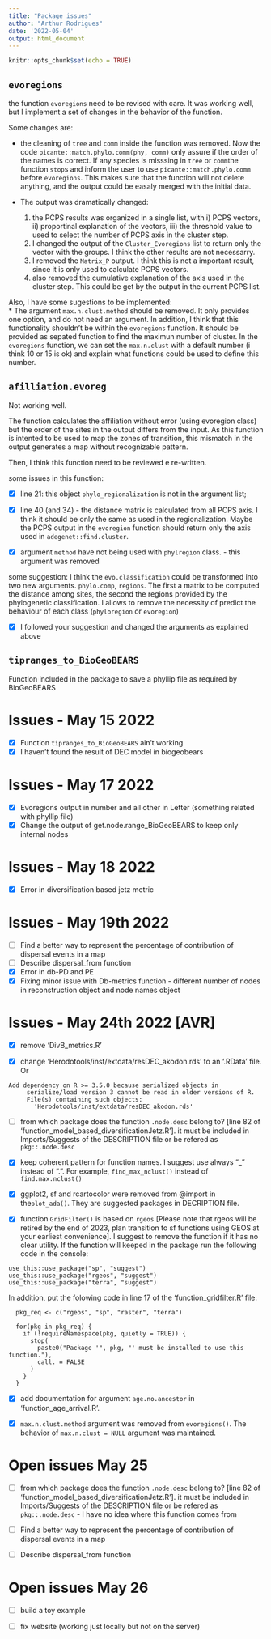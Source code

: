 ```yaml
---
title: "Package issues"
author: "Arthur Rodrigues"
date: '2022-05-04'
output: html_document
---
```


```r
knitr::opts_chunk$set(echo = TRUE)
```

## `evoregions`

the function `evoregions` need to be revised with care. It was working well, but I implement a set of changes in the behavior of the function.

Some changes are:

-   the cleaning of `tree` and `comm` inside the function was removed. Now the code `picante::match.phylo.comm(phy, comm)` only assure if the order of the names is correct. If any species is misssing in `tree` or `comm`the function `stop`s and inform the user to use `picante::match.phylo.comm` before `evoregions`. This makes sure that the function will not delete anything, and the output could be easaly merged with the initial data.

-   The output was dramatically changed:

    1)  the PCPS results was organized in a single list, with i) PCPS vectors, ii) proportinal explanation of the vectors, iii) the threshold value to used to select the number of PCPS axis in the cluster step.
    2)  I changed the output of the `Cluster_Evoregions` list to return only the vector with the groups. I think the other results are not necessarry.
    3)  I removed the `Matrix_P` output. I think this is not a important result, since it is only used to calculate PCPS vectors.
    4)  also removed the cumulative explanation of the axis used in the cluster step. This could be get by the output in the current PCPS list.

Also, I have some sugestions to be implemented:\
\* The argument `max.n.clust.method` should be removed. It only provides one option, and do not need an argument. In addition, I think that this functionality shouldn't be within the `evoregions` function. It should be provided as sepated function to find the maximun number of cluster. In the `evoregions` function, we can set the `max.n.clust` with a default number (i think 10 or 15 is ok) and explain what functions could be used to define this number.

## `afilliation.evoreg`

Not working well.

The function calculates the affiliation without error (using evoregion class) but the order of the sites in the output differs from the input. As this function is intented to be used to map the zones of transition, this mismatch in the output generates a map without recognizable pattern.

Then, I think this function need to be reviewed e re-written.

some issues in this function:  

- [x] line 21: this object `phylo_regionalization` is not in the argument list;

- [x] line 40 (and 34) - the distance matrix is calculated from all PCPS axis. I think it should be only the same as used in the regionalization. Maybe the PCPS output in the `evoregion` function should return only the axis used in `adegenet::find.cluster`. 

- [x] argument `method` have not being used with `phylregion` class. - this argument was removed

some suggestion:
I think the `evo.classification` could be transformed into two new arguments. `phylo.comp`, `regions`. The first a matrix to be computed the distance among sites, the second the regions provided by the phylogenetic classification. 
I allows to remove the necessity of predict the behaviour of each class (`phyloregion` or `evoregion`)

- [x] I followed your suggestion and changed the arguments as explained above

## `tipranges_to_BioGeoBEARS`

Function included in the package to save a phyllip file as required by BioGeoBEARS

# Issues - May 15 2022

- [x] Function `tipranges_to_BioGeoBEARS` ain't working
- [x] I haven't found the result of DEC model in biogeobears

# Issues - May 17 2022

- [x] Evoregions output in number and all other in Letter (something related with phyllip file)
- [x] Change the output of get.node.range_BioGeoBEARS to keep only internal nodes

# Issues - May 18 2022

- [x] Error in diversification based jetz metric

# Issues - May 19th 2022

- [ ] Find a better way to represent the percentage of contribution of dispersal events in a map
- [ ] Describe dispersal_from function
- [x] Error in db-PD and PE
- [x] Fixing minor issue with Db-metrics function - different number of nodes in reconstruction object and node names object


# Issues - May 24th 2022 [AVR]

- [x] remove 'DivB_metrics.R'

- [x] change 'Herodotools/inst/extdata/resDEC_akodon.rds' to an '.RData' file. Or 
```
Add dependency on R >= 3.5.0 because serialized objects in
     serialize/load version 3 cannot be read in older versions of R.
     File(s) containing such objects:
       'Herodotools/inst/extdata/resDEC_akodon.rds'
```

- [ ] from which package does the function `.node.desc` belong to? [line 82 of 'function_model_based_diversificationJetz.R']. it must be included in Imports/Suggests of the DESCRIPTION file or be refered as `pkg::.node.desc`

- [x] keep coherent pattern for function names. I suggest use always "_" instead of ".". For example, `find_max_nclust()` instead of `find.max.nclust()`


- [x] ggplot2, sf and rcartocolor were removed from @import in the`plot_ada()`. They are suggested packages in DECRIPTION file. 

- [x] function `GridFilter()` is based on `rgeos` [Please note that rgeos will be retired by the end of 2023, plan transition to sf functions using GEOS at your earliest convenience]. I suggest to remove the function if it has no clear utility. If the function will keeped in the package run the following code in the console: 
```
use_this::use_package("sp", "suggest")
use_this::use_package("rgeos", "suggest")
use_this::use_package("terra", "suggest")

```

In addition, put the folowing code in line 17 of the 'function_gridfilter.R' file:

```
  pkg_req <- c("rgeos", "sp", "raster", "terra")
  
  for(pkg in pkg_req) {
    if (!requireNamespace(pkg, quietly = TRUE)) {
      stop(
        paste0("Package '", pkg, "' must be installed to use this function."),
        call. = FALSE
      )
    }
  }

```

- [x] add documentation for argument `age.no.ancestor` in 'function_age_arrival.R'.

- [x] `max.n.clust.method` argument was removed from `evoregions()`. The behavior of `max.n.clust = NULL` argument was maintained. 


# Open issues May 25

- [ ] from which package does the function `.node.desc` belong to? [line 82 of 'function_model_based_diversificationJetz.R']. it must be included in Imports/Suggests of the DESCRIPTION file or be refered as `pkg::.node.desc` - I have no idea where this function comes from 

- [ ] Find a better way to represent the percentage of contribution of dispersal events in a map

- [ ] Describe dispersal_from function

# Open issues May 26

- [ ] build a toy example

- [ ] fix website (working just locally but not on the server)







